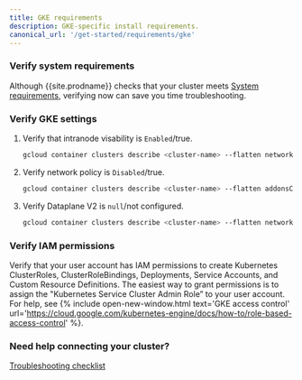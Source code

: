 ```yaml
---
title: GKE requirements
description: GKE-specific install requirements.
canonical_url: '/get-started/requirements/gke'
---
```


### Verify system requirements

Although {{site.prodname}} checks that your cluster meets [System requirements]({{sitebase.url}}/get-started/requirements/system-requirements), verifying now can save you time troubleshooting.  

### Verify GKE settings

1. Verify that intranode visability is `Enabled`/true.

    ```bash
    gcloud container clusters describe <cluster-name> --flatten networkConfig.enableIntraNodeVisibility
    ```

1. Verify network policy is `Disabled`/true.
    
    ```bash
    gcloud container clusters describe <cluster-name> --flatten addonsConfig.networkPolicyConfig.disabled
    ```

1. Verify Dataplane V2 is `null`/not configured.

    ```bash
    gcloud container clusters describe <cluster-name> --flatten networkConfig.datapathProvider
    ```

### Verify IAM permissions

Verify that your user account has IAM permissions to create Kubernetes ClusterRoles, ClusterRoleBindings, Deployments, Service Accounts, and Custom Resource Definitions. The easiest way to grant permissions is to assign the "Kubernetes Service Cluster Admin Role” to your user account. For help, see {% include open-new-window.html text='GKE access control' url='https://cloud.google.com/kubernetes-engine/docs/how-to/role-based-access-control' %}.

### Need help connecting your cluster? 

[Troubleshooting checklist]({{sitebase.url}}/get-started/connect/checklist)

